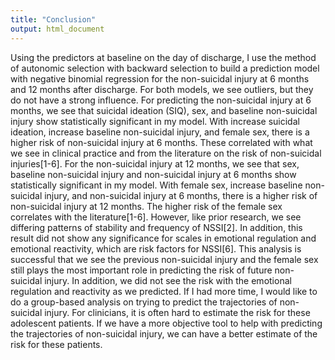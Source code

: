 ```yaml
---
title: "Conclusion"
output: html_document
---
```


Using the predictors at baseline on the day of discharge, I use the method of autonomic selection with backward selection to build a prediction model with negative binomial regression for the non-suicidal injury at 6 months and 12 months after discharge. For both models, we see outliers, but they do not have a strong influence. For predicting the non-suicidal injury at 6 months, we see that suicidal ideation (SIQ), sex, and baseline non-suicidal injury show statistically significant in my model. With increase suicidal ideation, increase baseline non-suicidal injury, and female sex, there is a higher risk of non-suicidal injury at 6 months. These correlated with what we see in clinical practice and from the literature on the risk of non-suicidal injuries[1-6]. For the non-suicidal injury at 12 months, we see that sex, baseline non-suicidal injury and non-suicidal injury at 6 months show statistically significant in my model. With female sex, increase baseline non-suicidal injury, and non-suicidal injury at 6 months, there is a higher risk of non-suicidal injury at 12 months. The higher risk of the female sex correlates with the literature[1-6]. However, like prior research, we see differing patterns of stability and frequency of NSSI[2]. In addition, this result did not show any significance for scales in emotional regulation and emotional reactivity, which are risk factors for NSSI[6]. 
This analysis is successful that we see the previous non-suicidal injury and the female sex still plays the most important role in predicting the risk of future non-suicidal injury. In addition, we did not see the risk with the emotional regulation and reactivity as we predicted. 
If I had more time, I would like to do a group-based analysis on trying to predict the trajectories of non-suicidal injury. For clinicians, it is often hard to estimate the risk for these adolescent patients. If we have a more objective tool to help with predicting the trajectories of non-suicidal injury, we can have a better estimate of the risk for these patients.